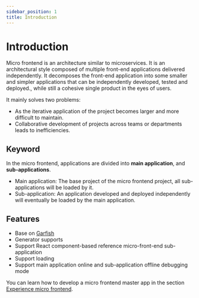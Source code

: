 ```yaml
---
sidebar_position: 1
title: Introduction
---
```

# Introduction

Micro frontend is an architecture similar to microservices. It is an architectural style composed of multiple front-end applications delivered independently. It decomposes the front-end application into some smaller and simpler applications that can be independently developed, tested and deployed., while still a cohesive single product in the eyes of users.

It mainly solves two problems:

- As the iterative application of the project becomes larger and more difficult to maintain.
- Collaborative development of projects across teams or departments leads to inefficiencies.

## Keyword

In the micro frontend, applications are divided into **main application**, and **sub-applications**.

- Main application: The base project of the micro frontend project, all sub-applications will be loaded by it.
- Sub-application: An application developed and deployed independently will eventually be loaded by the main application.

## Features

- Base on [Garfish](https://www.garfishjs.org/guide)
- Generator supports
- Support React component-based reference micro-front-end sub-application
- Support loading
- Support main application online and sub-application offline debugging mode

You can learn how to develop a micro frontend master app in the section [Experience micro frontend](/guides/topic-detail/micro-frontend/c02-development).
